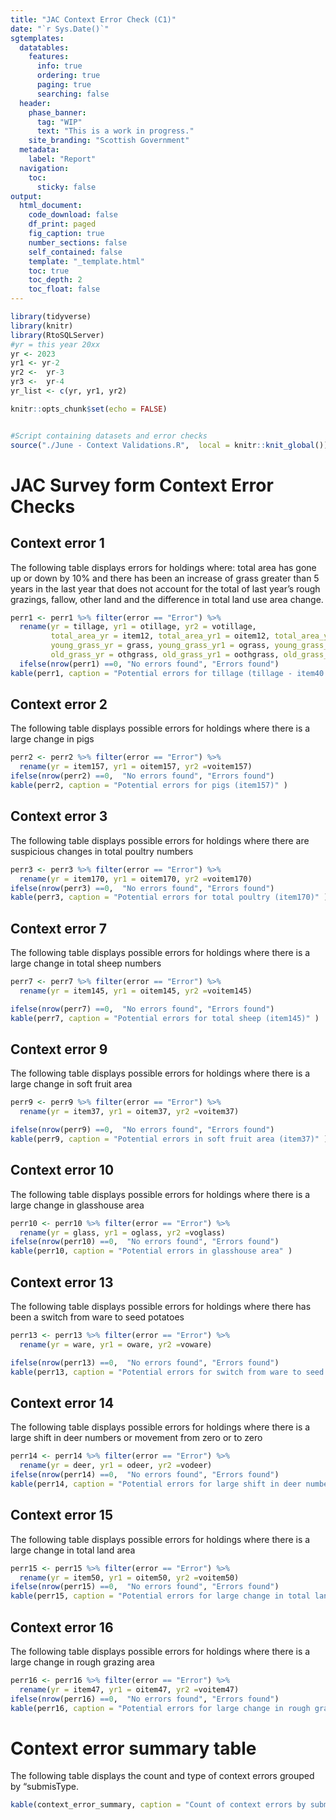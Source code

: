 ```yaml
---
title: "JAC Context Error Check (C1)"
date: "`r Sys.Date()`"
sgtemplates:
  datatables:
    features:
      info: true
      ordering: true
      paging: true
      searching: false
  header:
    phase_banner:
      tag: "WIP"
      text: "This is a work in progress."
    site_branding: "Scottish Government"
  metadata:
    label: "Report"
  navigation:
    toc:
      sticky: false
output:
  html_document:
    code_download: false
    df_print: paged
    fig_caption: true
    number_sections: false
    self_contained: false
    template: "_template.html"
    toc: true
    toc_depth: 2
    toc_float: false
---
```


```r
library(tidyverse)
library(knitr)
library(RtoSQLServer)
#yr = this year 20xx
yr <- 2023
yr1 <- yr-2 
yr2 <-  yr-3
yr3 <-  yr-4
yr_list <- c(yr, yr1, yr2)

knitr::opts_chunk$set(echo = FALSE)


#Script containing datasets and error checks
source("./June - Context Validations.R",  local = knitr::knit_global())

```

# JAC Survey form Context Error Checks

## Context error 1

The following table displays errors for holdings where: total area has gone up or down by 10% and there has been an increase of grass greater than 5 years in the last year that does not account for the total of last year's rough grazings, fallow, other land and the difference in total land use area change.

```r

perr1 <- perr1 %>% filter(error == "Error") %>%   
  rename(yr = tillage, yr1 = otillage, yr2 = votillage,
         total_area_yr = item12, total_area_yr1 = oitem12, total_area_yr2= voitem12,
         young_grass_yr = grass, young_grass_yr1 = ograss, young_grass_yr2 = vograss,
         old_grass_yr = othgrass, old_grass_yr1 = oothgrass, old_grass_yr2 = voothgrass)
  ifelse(nrow(perr1) ==0, "No errors found", "Errors found")
kable(perr1, caption = "Potential errors for tillage (tillage - item40 + item2321)" )


```

## Context error 2

The following table displays possible errors for holdings where there is a large change in pigs

```r
perr2 <- perr2 %>% filter(error == "Error") %>% 
  rename(yr = item157, yr1 = oitem157, yr2 =voitem157)
ifelse(nrow(perr2) ==0,  "No errors found", "Errors found")
kable(perr2, caption = "Potential errors for pigs (item157)" )

```

## Context error 3

The following table displays possible errors for holdings where there are suspicious changes in total poultry numbers

```r
perr3 <- perr3 %>% filter(error == "Error") %>% 
  rename(yr = item170, yr1 = oitem170, yr2 =voitem170)
ifelse(nrow(perr3) ==0,  "No errors found", "Errors found")
kable(perr3, caption = "Potential errors for total poultry (item170)" )

```

<!-- ## Context error 4 -->

<!-- The following table displays possible errors for holdings where there are suspicious changes in total cattle numbers -->

<!-- ```{r, punch error tables-perr4, results = 'markup'}  -->

<!-- perr4 <- perr4 %>% filter(error == "Error") %>%  -->

<!--   rename(yr = cts312, yr1 = octs312, yr2 =vocts312) -->

<!-- ifelse(nrow(perr4) ==0,  "No errors found", "Errors found") -->

<!-- kable(perr4, caption = "Potential errors for total cattle (cts312)" ) -->

<!-- ``` -->

<!-- ## Context error 5 -->

<!-- The following table displays possible errors for holdings where dairy has been introduced to a beef holding -->

<!-- ```{r, punch error tables-perr5, results = 'markup'}  -->

<!-- perr5 <- perr5 %>% filter(error == "Error") %>%  -->

<!--   rename(yr = dairy, yr1 = odairy, yr2 =vodairy) -->

<!-- ifelse(nrow(perr5) ==0,  "No errors found", "Errors found") -->

<!-- kable(perr5, caption = "Potential errors introduction of dairy to beef holding" ) -->

<!-- ``` -->

<!-- ## Context error 6 -->

<!-- The following table displays possible errors for holdings where beef has been introduced to a dairy holding -->

<!-- ```{r, punch error tables-perr6, results = 'markup'}  -->

<!-- perr6 <- perr6 %>% filter(error == "Error") %>%  -->

<!--   rename(yr = beef, yr1 = obeef, yr2 =vobeef) -->

<!-- ifelse(nrow(perr3) ==0,  "No errors found", "Errors found") -->

<!-- kable(perr6, caption = "Potential introduction of beef to dairy holding" ) -->

<!-- ``` -->

## Context error 7

The following table displays possible errors for holdings where there is a large change in total sheep numbers

```r
perr7 <- perr7 %>% filter(error == "Error") %>% 
  rename(yr = item145, yr1 = oitem145, yr2 =voitem145)

ifelse(nrow(perr7) ==0,  "No errors found", "Errors found")
kable(perr7, caption = "Potential errors for total sheep (item145)" )

```

## Context error 9

The following table displays possible errors for holdings where there is a large change in soft fruit area

```r
perr9 <- perr9 %>% filter(error == "Error") %>% 
  rename(yr = item37, yr1 = oitem37, yr2 =voitem37)

ifelse(nrow(perr9) ==0,  "No errors found", "Errors found")
kable(perr9, caption = "Potential errors in soft fruit area (item37)" )

```

## Context error 10

The following table displays possible errors for holdings where there is a large change in glasshouse area

```r
perr10 <- perr10 %>% filter(error == "Error") %>% 
  rename(yr = glass, yr1 = oglass, yr2 =voglass)
ifelse(nrow(perr10) ==0,  "No errors found", "Errors found")
kable(perr10, caption = "Potential errors in glasshouse area" )

```

<!-- ##Context error 11 -->

<!-- The following table displays possible errors for holdings where there has been an introduction of male cattle to holding with only female cattle (excluding bulls for service) -->

<!-- ```{r, punch error tables-perr11, results = 'markup'}  -->

<!-- perr11 <- perr11 %>% filter(error == "Error") %>%  -->

<!--   rename(yr = male, yr1 = omale, yr2 =vomale) -->

<!-- ifelse(nrow(perr10) ==0,  "No errors found", "Errors found") -->

<!-- kable(perr11, caption = "Potential introduction of male cattle to holding with only female cattle (excluding bulls for service)" ) -->

<!-- ``` -->

<!-- ##Context error 12 -->

<!-- The following table displays possible errors for holdings where there has been an introduction of female cattle (not for breeding) to holding with only male cattle' -->

<!-- ```{r, punch error tables-perr12, results = 'markup'}  -->

<!-- perr12 <- perr12 %>% filter(error == "Error") %>%  -->

<!--   rename(yr = female, yr1 = ofemale, yr2 =vofemale) -->

<!-- ifelse(nrow(perr10) ==0,  "No errors found", "Errors found") -->

<!-- kable(perr12, caption = "Potential introduction of female cattle (not for breeding) to holding with only male cattle" ) -->

<!-- ``` -->

## Context error 13

The following table displays possible errors for holdings where there has been a switch from ware to seed potatoes

```r
perr13 <- perr13 %>% filter(error == "Error") %>% 
  rename(yr = ware, yr1 = oware, yr2 =voware)

ifelse(nrow(perr13) ==0,  "No errors found", "Errors found")
kable(perr13, caption = "Potential errors for switch from ware to seed potatoes" )

```

## Context error 14

The following table displays possible errors for holdings where there is a large shift in deer numbers or movement from zero or to zero

```r
perr14 <- perr14 %>% filter(error == "Error") %>% 
  rename(yr = deer, yr1 = odeer, yr2 =vodeer)
ifelse(nrow(perr14) ==0,  "No errors found", "Errors found")
kable(perr14, caption = "Potential errors for large shift in deer numbers or movement from zero or to zero (item94)" )

```

## Context error 15

The following table displays possible errors for holdings where there is a large change in total land area

```r
perr15 <- perr15 %>% filter(error == "Error") %>% 
  rename(yr = item50, yr1 = oitem50, yr2 =voitem50)
ifelse(nrow(perr15) ==0,  "No errors found", "Errors found")
kable(perr15, caption = "Potential errors for large change in total land area (item50)" )

```

## Context error 16

The following table displays possible errors for holdings where there is a large change in rough grazing area

```r
perr16 <- perr16 %>% filter(error == "Error") %>% 
  rename(yr = item47, yr1 = oitem47, yr2 =voitem47)
ifelse(nrow(perr16) ==0,  "No errors found", "Errors found")
kable(perr16, caption = "Potential errors for large change in rough grazing area (item47)" )

```

<!-- ##Context error 17 -->

<!-- The following table displays possible errors for holdings where there is a large change in migrant labour -->

<!-- ```{r, punch error tables-perr17, results = 'markup'}  -->

<!-- perr17 <- perr17 %>% filter(error == "Error") %>%  -->

<!--   rename(yr = item2511, yr1 = oitem2511, yr2 =voitem2511) -->

<!-- ifelse(nrow(perr17) ==0,  "No errors found", "Errors found") -->

<!-- kable(perr17, caption = "Potential errors for large change in migrant labour (item2511)" ) -->

<!-- ``` -->

# Context error summary table

The following table displays the count and type of context errors grouped by "submisType.

```r

kable(context_error_summary, caption = "Count of context errors by submisType")

```

